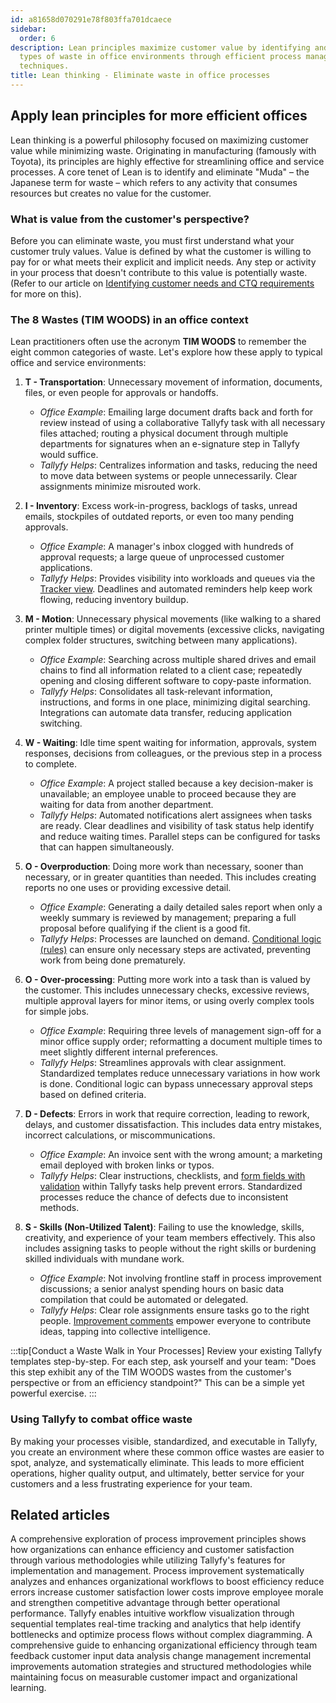 ```yaml
---
id: a81658d070291e78f803ffa701dcaece
sidebar:
  order: 6
description: Lean principles maximize customer value by identifying and eliminating eight
  types of waste in office environments through efficient process management and standardization
  techniques.
title: Lean thinking - Eliminate waste in office processes
---
```


## Apply lean principles for more efficient offices

Lean thinking is a powerful philosophy focused on maximizing customer value while minimizing waste. Originating in manufacturing (famously with Toyota), its principles are highly effective for streamlining office and service processes. A core tenet of Lean is to identify and eliminate "Muda" – the Japanese term for waste – which refers to any activity that consumes resources but creates no value for the customer.

### What is value from the customer's perspective?

Before you can eliminate waste, you must first understand what your customer truly values. Value is defined by what the customer is willing to pay for or what meets their explicit and implicit needs. Any step or activity in your process that doesn't contribute to this value is potentially waste. (Refer to our article on [Identifying customer needs and CTQ requirements](/products/pro/tutorials/how-to/process-improvement/identifying-customer-needs-and-critical-to-quality-ctq-requirements/) for more on this).

### The 8 Wastes (TIM WOODS) in an office context

Lean practitioners often use the acronym **TIM WOODS** to remember the eight common categories of waste. Let's explore how these apply to typical office and service environments:

1.  **T - Transportation**: Unnecessary movement of information, documents, files, or even people for approvals or handoffs.
    *   *Office Example*: Emailing large document drafts back and forth for review instead of using a collaborative Tallyfy task with all necessary files attached; routing a physical document through multiple departments for signatures when an e-signature step in Tallyfy would suffice.
    *   *Tallyfy Helps*: Centralizes information and tasks, reducing the need to move data between systems or people unnecessarily. Clear assignments minimize misrouted work.

2.  **I - Inventory**: Excess work-in-progress, backlogs of tasks, unread emails, stockpiles of outdated reports, or even too many pending approvals.
    *   *Office Example*: A manager's inbox clogged with hundreds of approval requests; a large queue of unprocessed customer applications.
    *   *Tallyfy Helps*: Provides visibility into workloads and queues via the [Tracker view](/products/pro/tracking-and-tasks/tracker-view/). Deadlines and automated reminders help keep work flowing, reducing inventory buildup.

3.  **M - Motion**: Unnecessary physical movements (like walking to a shared printer multiple times) or digital movements (excessive clicks, navigating complex folder structures, switching between many applications).
    *   *Office Example*: Searching across multiple shared drives and email chains to find all information related to a client case; repeatedly opening and closing different software to copy-paste information.
    *   *Tallyfy Helps*: Consolidates all task-relevant information, instructions, and forms in one place, minimizing digital searching. Integrations can automate data transfer, reducing application switching.

4.  **W - Waiting**: Idle time spent waiting for information, approvals, system responses, decisions from colleagues, or the previous step in a process to complete.
    *   *Office Example*: A project stalled because a key decision-maker is unavailable; an employee unable to proceed because they are waiting for data from another department.
    *   *Tallyfy Helps*: Automated notifications alert assignees when tasks are ready. Clear deadlines and visibility of task status help identify and reduce waiting times. Parallel steps can be configured for tasks that can happen simultaneously.

5.  **O - Overproduction**: Doing more work than necessary, sooner than necessary, or in greater quantities than needed. This includes creating reports no one uses or providing excessive detail.
    *   *Office Example*: Generating a daily detailed sales report when only a weekly summary is reviewed by management; preparing a full proposal before qualifying if the client is a good fit.
    *   *Tallyfy Helps*: Processes are launched on demand. [Conditional logic (rules)](/products/pro/documenting/templates/automations/logic-explained/) can ensure only necessary steps are activated, preventing work from being done prematurely.

6.  **O - Over-processing**: Putting more work into a task than is valued by the customer. This includes unnecessary checks, excessive reviews, multiple approval layers for minor items, or using overly complex tools for simple jobs.
    *   *Office Example*: Requiring three levels of management sign-off for a minor office supply order; reformatting a document multiple times to meet slightly different internal preferences.
    *   *Tallyfy Helps*: Streamlines approvals with clear assignment. Standardized templates reduce unnecessary variations in how work is done. Conditional logic can bypass unnecessary approval steps based on defined criteria.

7.  **D - Defects**: Errors in work that require correction, leading to rework, delays, and customer dissatisfaction. This includes data entry mistakes, incorrect calculations, or miscommunications.
    *   *Office Example*: An invoice sent with the wrong amount; a marketing email deployed with broken links or typos.
    *   *Tallyfy Helps*: Clear instructions, checklists, and [form fields with validation](/products/pro/tracking-and-tasks/tasks/what-are-form-fields-in-tallyfy/) within Tallyfy tasks help prevent errors. Standardized processes reduce the chance of defects due to inconsistent methods.

8.  **S - Skills (Non-Utilized Talent)**: Failing to use the knowledge, skills, creativity, and experience of your team members effectively. This also includes assigning tasks to people without the right skills or burdening skilled individuals with mundane work.
    *   *Office Example*: Not involving frontline staff in process improvement discussions; a senior analyst spending hours on basic data compilation that could be automated or delegated.
    *   *Tallyfy Helps*: Clear role assignments ensure tasks go to the right people. [Improvement comments](/products/pro/tracking-and-tasks/tasks/how-to-report-and-resolve-issues-in-tallyfy/) empower everyone to contribute ideas, tapping into collective intelligence.

:::tip[Conduct a Waste Walk in Your Processes]
Review your existing Tallyfy templates step-by-step. For each step, ask yourself and your team: "Does this step exhibit any of the TIM WOODS wastes from the customer's perspective or from an efficiency standpoint?" This can be a simple yet powerful exercise.
:::

### Using Tallyfy to combat office waste

By making your processes visible, standardized, and executable in Tallyfy, you create an environment where these common office wastes are easier to spot, analyze, and systematically eliminate. This leads to more efficient operations, higher quality output, and ultimately, better service for your customers and a less frustrating experience for your team.


## Related articles
<CardGrid>
<LinkTitleCard header="<b>How To > Process improvement</b>" href="/products/pro/tutorials/how-to/process-improvement/" > A comprehensive exploration of process improvement principles shows how organizations can enhance efficiency and customer satisfaction through various methodologies while utilizing Tallyfy's features for implementation and management. </LinkTitleCard>
<LinkTitleCard header="<b>Process Improvement > What is process improvement?</b>" href="/products/pro/tutorials/how-to/process-improvement/what-is-process-improvement/" > Process improvement systematically analyzes and enhances organizational workflows to boost efficiency reduce errors increase customer satisfaction lower costs improve employee morale and strengthen competitive advantage through better operational performance. </LinkTitleCard>
<LinkTitleCard header="<b>Process Improvement > Understand process flow without flowcharts</b>" href="/products/pro/tutorials/how-to/process-improvement/understanding-process-flow-without-complex-flowcharts/" > Tallyfy enables intuitive workflow visualization through sequential templates real-time tracking and analytics that help identify bottlenecks and optimize process flows without complex diagramming. </LinkTitleCard>
<LinkTitleCard header="<b>How To > Improve processes effectively</b>" href="/products/pro/tutorials/how-to/improve-processes-effectively/" > A comprehensive guide to enhancing organizational efficiency through team feedback customer input data analysis change management incremental improvements automation strategies and structured methodologies while maintaining focus on measurable customer impact and organizational learning. </LinkTitleCard>
</CardGrid>